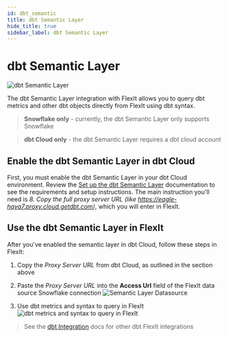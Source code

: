```yaml
---
id: dbt_semantic
title: dbt Semantic Layer
hide_title: true
sidebar_label: dbt Semantic Layer
---
```


# dbt Semantic Layer

![dbt Semantic Layer](/img/dbt/semantic_query.png)

The dbt Semantic Layer integration with FlexIt allows you to query dbt metrics and other dbt objects directly from FlexIt using dbt syntax.

> **Snowflake only** - currently, the dbt Semantic Layer only supports Snowflake

> **dbt Cloud only** - the dbt Semantic Layer requires a dbt cloud account

## Enable the dbt Semantic Layer in dbt Cloud

First, you must enable the dbt Semantic Layer in your dbt Cloud environment. Review the [Set up the dbt Semantic Layer](https://docs.getdbt.com/docs/use-dbt-semantic-layer/setup-dbt-semantic-layer) documentation to see the requirements and setup instructions. The main instruction you'll need is *8. Copy the full proxy server URL (like https://eagle-hqya7.proxy.cloud.getdbt.com)*, which you will enter in FlexIt.

## Use the dbt Semantic Layer in FlexIt

After you've enabled the semantic layer in dbt Cloud, follow these steps in FlexIt:

1. Copy the *Proxy Server URL* from dbt Cloud, as outlined in the section above

2. Paste the *Proxy Server URL* into the **Access Url** field of the FlexIt data source Snowflake connection
![Semantic Layer Datasource](/img/dbt/semantic_datasource.png)

3. Use dbt metrics and syntax to query in FlexIt
![dbt metrics and syntax to query in FlexIt](/img/dbt/semantic_query_closeup.png)

> See the [dbt Integration](dbt) docs for other dbt FlexIt integrations